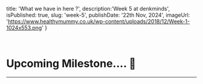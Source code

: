   title: 'What we have in here ?',
  description:'Week 5 at denkminds',
  isPublished: true,
  slug: 'week-5',
  publishDate: '22th Nov, 2024',
  imageUrl: 'https://www.healthymummy.co.uk/wp-content/uploads/2018/12/Week-1-1024x553.png'
}

<br />

# Upcoming Milestone.... 🌟


---